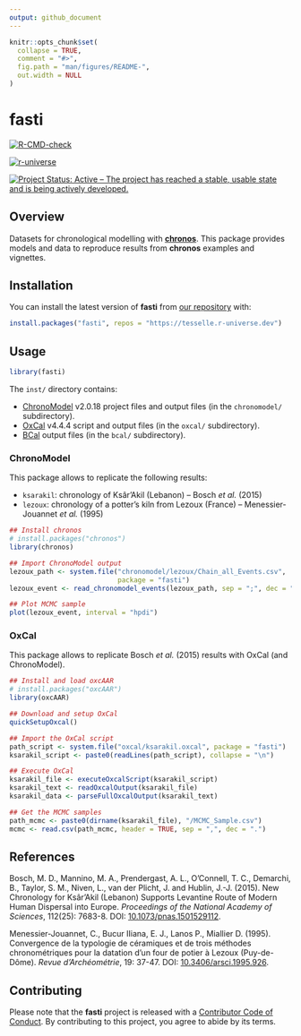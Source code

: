 ```yaml
---
output: github_document
---
```


<!-- README.md is generated from README.Rmd. Please edit that file -->

```r
knitr::opts_chunk$set(
  collapse = TRUE,
  comment = "#>",
  fig.path = "man/figures/README-",
  out.width = NULL
)
```

# fasti

<!-- badges: start -->
[![R-CMD-check](https://github.com/tesselle/fasti/workflows/R-CMD-check/badge.svg)](https://github.com/tesselle/fasti/actions)

[![r-universe](https://tesselle.r-universe.dev/badges/fasti)](https://tesselle.r-universe.dev){.pkgdown-devel}

[![Project Status: Active – The project has reached a stable, usable state and is being actively developed.](https://www.repostatus.org/badges/latest/active.svg)](https://www.repostatus.org/#active)
<!-- badges: end -->

## Overview

Datasets for chronological modelling with [**chronos**](https://packages.tesselle.org/chronos/). This package provides models and data to reproduce results from **chronos** examples and vignettes.

## Installation

You can install the latest version of **fasti** from [our repository](https://tesselle.r-universe.dev) with:

```r
install.packages("fasti", repos = "https://tesselle.r-universe.dev")
```

## Usage

```r
library(fasti)
```

The `inst/` directory contains:

* [ChronoModel](http://www.chronomodel.fr) v2.0.18 project files and output files (in the `chronomodel/` subdirectory).
* [OxCal](https://c14.arch.ox.ac.uk/oxcal.html) v4.4.4 script and output files (in the `oxcal/` subdirectory).
* [BCal](https://bcal.shef.ac.uk) output files (in the `bcal/` subdirectory).

### ChronoModel

This package allows to replicate the following results:

* `ksarakil`: chronology of Ksâr'Akil (Lebanon) -- Bosch *et al.* (2015)
* `lezoux`: chronology of a potter's kiln from Lezoux (France) -- Menessier-Jouannet *et al.* (1995)

```r
## Install chronos
# install.packages("chronos")
library(chronos)

## Import ChronoModel output
lezoux_path <- system.file("chronomodel/lezoux/Chain_all_Events.csv", 
                           package = "fasti")
lezoux_event <- read_chronomodel_events(lezoux_path, sep = ";", dec = ",")

## Plot MCMC sample
plot(lezoux_event, interval = "hpdi")
```

### OxCal

This package allows to replicate Bosch *et al.* (2015) results with OxCal (and ChronoModel).

```r
## Install and load oxcAAR
# install.packages("oxcAAR")
library(oxcAAR)

## Download and setup OxCal
quickSetupOxcal()

## Import the OxCal script
path_script <- system.file("oxcal/ksarakil.oxcal", package = "fasti")
ksarakil_script <- paste0(readLines(path_script), collapse = "\n")

## Execute OxCal
ksarakil_file <- executeOxcalScript(ksarakil_script)
ksarakil_text <- readOxcalOutput(ksarakil_file)
ksarakil_data <- parseFullOxcalOutput(ksarakil_text)

## Get the MCMC samples
path_mcmc <- paste0(dirname(ksarakil_file), "/MCMC_Sample.csv")
mcmc <- read.csv(path_mcmc, header = TRUE, sep = ",", dec = ".")
```

## References

Bosch, M. D., Mannino, M. A., Prendergast, A. L., O'Connell, T. C., Demarchi, B., Taylor, S. M., Niven, L., van der Plicht, J. and Hublin, J.-J. (2015). New Chronology for Ksâr'Akil (Lebanon) Supports Levantine Route of Modern Human Dispersal into Europe. *Proceedings of the National Academy of Sciences*, 112(25): 7683-8. DOI: [10.1073/pnas.1501529112](https://doi.org/10.1073/pnas.1501529112).

Menessier-Jouannet, C., Bucur IIiana, E. J., Lanos P., Miallier D. (1995). Convergence de la typologie de céramiques et de trois méthodes chronométriques pour la datation d'un four de potier à Lezoux (Puy-de-Dôme). *Revue d'Archéométrie*, 19: 37-47. DOI:
[10.3406/arsci.1995.926](https://doi.org/10.3406/arsci.1995.926).

## Contributing

Please note that the **fasti** project is released with a [Contributor Code of Conduct](https://www.tesselle.org/conduct.html). By contributing to this project, you agree to abide by its terms.
